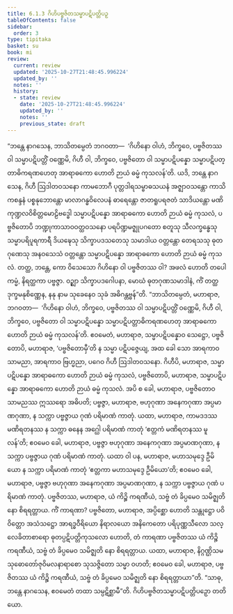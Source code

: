 ```yaml
---
title: 6.1.3 ဂိဟိပဗ္ဗဇိတသမ္မာပဋိပတ္တိပဉှ
tableOfContents: false
sidebar:
  order: 3
type: tipitaka
basket: su
book: mi
review:
  current: review
  updated: '2025-10-27T21:48:45.996224'
  updated_by: ''
  notes: ''
  history:
  - state: review
    date: '2025-10-27T21:48:45.996224'
    updated_by: ''
    notes: ''
    previous_state: draft
---
```



<ReviewStatus review={frontmatter.review} showDetails={true} />

<HypothesisAnnotation frontmatter={frontmatter} />

<DynamicBreadcrumb />

<Division number="173" book="mi" e="ch" v="28">

<Paragraph number="1086" book="mi">
“ဘန္တေ နာဂသေန, ဘာသိတမ္ပေတံ ဘဂဝတာ—  ‘ဂိဟိနော ဝါဟံ, ဘိက္ခဝေ, ပဗ္ဗဇိတဿ ဝါ သမ္မာပဋိပတ္တိံ ဝဏ္ဏေမိ, ဂိဟီ ဝါ, ဘိက္ခဝေ, ပဗ္ဗဇိတော ဝါ သမ္မာပဋိပန္နော သမ္မာပဋိပတ္တာဓိကရဏဟေတု အာရာဓကော ဟောတိ ဉာယံ ဓမ္မံ ကုသလန်’တိ. ယဒိ, ဘန္တေ နာဂသေန, ဂိဟီ ဩဒါတဝသနော ကာမဘောဂီ ပုတ္တဒါရသမ္ဗာဓသယနံ အဇ္ဈာဝသန္တော ကာသိကစန္ဒနံ ပစ္စနုဘောန္တော မာလာဂန္ဓဝိလေပနံ ဓာရေန္တော ဇာတရူပရဇတံ သာဒိယန္တော မဏိကုဏ္ဍလဝိစိတ္တမောဠိဗဒ္ဓေါ သမ္မာပဋိပန္နော အာရာဓကော ဟောတိ ဉာယံ ဓမ္မံ ကုသလံ, ပဗ္ဗဇိတောပိ ဘဏ္ဍုကာသာဝဝတ္ထဝသနော ပရပိဏ္ဍမဇ္ဈုပဂတော စတူသု သီလက္ခန္ဓေသု သမ္မာပရိပူရကာရီ ဒိယဍ္ဎေသု သိက္ခာပဒသတေသု သမာဒါယ ဝတ္တန္တော တေရသသု ဓုတဂုဏေသု အနဝသေသံ ဝတ္တန္တော သမ္မာပဋိပန္နော အာရာဓကော ဟောတိ ဉာယံ ဓမ္မံ ကုသလံ. တတ္ထ, ဘန္တေ, ကော ဝိသေသော ဂိဟိနော ဝါ ပဗ္ဗဇိတဿ ဝါ? အဖလံ ဟောတိ တပေါကမ္မံ, နိရတ္ထကာ ပဗ္ဗဇ္ဇာ. ဝဉ္ဈာ သိက္ခာပဒဂေါပနာ, မောဃံ ဓုတဂုဏသမာဒါနံ, ကိံ တတ္ထ ဒုက္ခမနုစိဏ္ဏေန, နနု နာမ သုခေနေဝ သုခံ အဓိဂန္တဗ္ဗန်”တိ.
</Paragraph>

<Paragraph number="1087" book="mi">
“ဘာသိတမ္ပေတံ, မဟာရာဇ, ဘဂဝတာ—  ‘ဂိဟိနော ဝါဟံ, ဘိက္ခဝေ, ပဗ္ဗဇိတဿ ဝါ သမ္မာပဋိပတ္တိံ ဝဏ္ဏေမိ, ဂိဟီ ဝါ, ဘိက္ခဝေ, ပဗ္ဗဇိတော ဝါ သမ္မာပဋိပန္နော သမ္မာပဋိပတ္တာဓိကရဏဟေတု အာရာဓကော ဟောတိ ဉာယံ ဓမ္မံ ကုသလန်’တိ. ဧဝမေတံ, မဟာရာဇ, သမ္မာပဋိပန္နောဝ သေဋ္ဌော, ပဗ္ဗဇိတောပိ, မဟာရာဇ, ‘ပဗ္ဗဇိတောမှီ’တိ န သမ္မာ ပဋိပဇ္ဇေယျ, အထ ခေါ သော အာရကာဝ သာမညာ, အာရကာဝ ဗြဟ္မညာ, ပဂေဝ ဂိဟီ ဩဒါတဝသနော. ဂိဟီပိ, မဟာရာဇ, သမ္မာပဋိပန္နော အာရာဓကော ဟောတိ ဉာယံ ဓမ္မံ ကုသလံ, ပဗ္ဗဇိတောပိ, မဟာရာဇ, သမ္မာပဋိပန္နော အာရာဓကော ဟောတိ ဉာယံ ဓမ္မံ ကုသလံ.
</Paragraph>

<Paragraph number="1088" book="mi">
အပိ စ ခေါ, မဟာရာဇ, ပဗ္ဗဇိတောဝ သာမညဿ ဣဿရော အဓိပတိ; ပဗ္ဗဇ္ဇာ, မဟာရာဇ, ဗဟုဂုဏာ အနေကဂုဏာ အပ္ပမာဏဂုဏာ, န သက္ကာ ပဗ္ဗဇ္ဇာယ ဂုဏံ ပရိမာဏံ ကာတုံ.
</Paragraph>

<Paragraph number="1089" book="mi">
ယထာ, မဟာရာဇ, ကာမဒဒဿ မဏိရတနဿ န သက္ကာ ဓနေန အဂ္ဃေါ ပရိမာဏံ ကာတုံ ‘ဧတ္တကံ မဏိရတနဿ မူလန်’တိ; ဧဝမေဝ ခေါ, မဟာရာဇ, ပဗ္ဗဇ္ဇာ ဗဟုဂုဏာ အနေကဂုဏာ အပ္ပမာဏဂုဏာ, န သက္ကာ ပဗ္ဗဇ္ဇာယ ဂုဏံ ပရိမာဏံ ကာတုံ.
</Paragraph>

<Paragraph number="1090" book="mi">
ယထာ ဝါ ပန, မဟာရာဇ, မဟာသမုဒ္ဒေ ဦမိယော န သက္ကာ ပရိမာဏံ ကာတုံ ‘ဧတ္တကာ မဟာသမုဒ္ဒေ ဦမိယော’တိ; ဧဝမေဝ ခေါ, မဟာရာဇ, ပဗ္ဗဇ္ဇာ ဗဟုဂုဏာ အနေကဂုဏာ အပ္ပမာဏဂုဏာ, န သက္ကာ ပဗ္ဗဇ္ဇာယ ဂုဏံ ပရိမာဏံ ကာတုံ.
</Paragraph>

<Paragraph number="1091" book="mi">
ပဗ္ဗဇိတဿ, မဟာရာဇ, ယံ ကိဉ္စိ ကရဏီယံ, သဗ္ဗံ တံ ခိပ္ပမေဝ သမိဇ္ဈတိ နော စိရရတ္တာယ. ကိံ ကာရဏာ? ပဗ္ဗဇိတော, မဟာရာဇ, အပ္ပိစ္ဆော ဟောတိ သန္တုဋ္ဌော ပဝိဝိတ္တော အသံသဋ္ဌော အာရဒ္ဓဝီရိယော နိရာလယော အနိကေတော ပရိပုဏ္ဏသီလော သလ္လေခိတာစာရော ဓုတပ္ပဋိပတ္တိကုသလော ဟောတိ, တံ ကာရဏာ ပဗ္ဗဇိတဿ ယံ ကိဉ္စိ ကရဏီယံ, သဗ္ဗံ တံ ခိပ္ပမေဝ သမိဇ္ဈတိ နော စိရရတ္တာယ. ယထာ, မဟာရာဇ, နိဂ္ဂဏ္ဌိသမသုဓောတော်ဇုဝိမလနာရာစော သုသဇ္ဇိတော သမ္မာ ဝဟတိ; ဧဝမေဝ ခေါ, မဟာရာဇ, ပဗ္ဗဇိတဿ ယံ ကိဉ္စိ ကရဏီယံ, သဗ္ဗံ တံ ခိပ္ပမေဝ သမိဇ္ဈတိ နော စိရရတ္တာယာ”တိ. “သာဓု, ဘန္တေ နာဂသေန, ဧဝမေတံ တထာ သမ္ပဋိစ္ဆာမီ”တိ.

</Paragraph>
</Division>

<Paragraph number="1092" type="center" book="mi">
ဂိဟိပဗ္ဗဇိတသမ္မာပဋိပတ္တိပဉှော တတိယော.
</Paragraph>